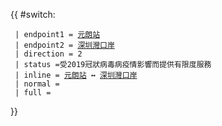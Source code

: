 {{ #switch: {{{format|}}}
  | endpoint1 = [[元朗站公共運輸交匯處|元朗站]]
  | endpoint2 = [[深圳灣口岸公共運輸交匯處|深圳灣口岸]]
  | direction = 2
  | status =受2019冠狀病毒病疫情影響而提供有限度服務
  | inline = [[元朗站公共運輸交匯處|元朗站]] ↔ [[深圳灣口岸公共運輸交匯處|深圳灣口岸]]
  | normal =
  | full =
}}
